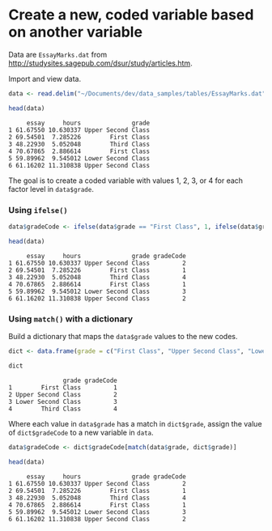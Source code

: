 # Create a new, coded variable based on another variable

Data are `EssayMarks.dat` from [http://studysites.sagepub.com/dsur/study/articles.htm](http://studysites.sagepub.com/dsur/study/articles.htm).

Import and view data.


```r
data <- read.delim("~/Documents/dev/data_samples/tables/EssayMarks.dat")

head(data)
```

```
     essay     hours              grade
1 61.67550 10.630337 Upper Second Class
2 69.54501  7.285226        First Class
3 48.22930  5.052048        Third Class
4 70.67865  2.886614        First Class
5 59.89962  9.545012 Lower Second Class
6 61.16202 11.310838 Upper Second Class
```

The goal is to create a coded variable with values 1, 2, 3, or 4 for each factor level in `data$grade`.

### Using `ifelse()`


```r
data$gradeCode <- ifelse(data$grade == "First Class", 1, ifelse(data$grade == "Upper Second Class", 2, ifelse(data$grade == "Lower Second Class", 3, 4)))

head(data)
```

```
     essay     hours              grade gradeCode
1 61.67550 10.630337 Upper Second Class         2
2 69.54501  7.285226        First Class         1
3 48.22930  5.052048        Third Class         4
4 70.67865  2.886614        First Class         1
5 59.89962  9.545012 Lower Second Class         3
6 61.16202 11.310838 Upper Second Class         2
```

### Using `match()` with a dictionary

Build a dictionary that maps the `data$grade` values to the new codes.


```r
dict <- data.frame(grade = c("First Class", "Upper Second Class", "Lower Second Class", "Third Class"), gradeCode = c(1, 2, 3, 4))

dict
```

```
               grade gradeCode
1        First Class         1
2 Upper Second Class         2
3 Lower Second Class         3
4        Third Class         4
```

Where each value in `data$grade` has a match in `dict$grade`, assign the value of `dict$gradeCode` to a new variable in `data`.


```r
data$gradeCode <- dict$gradeCode[match(data$grade, dict$grade)]

head(data)
```

```
     essay     hours              grade gradeCode
1 61.67550 10.630337 Upper Second Class         2
2 69.54501  7.285226        First Class         1
3 48.22930  5.052048        Third Class         4
4 70.67865  2.886614        First Class         1
5 59.89962  9.545012 Lower Second Class         3
6 61.16202 11.310838 Upper Second Class         2
```
